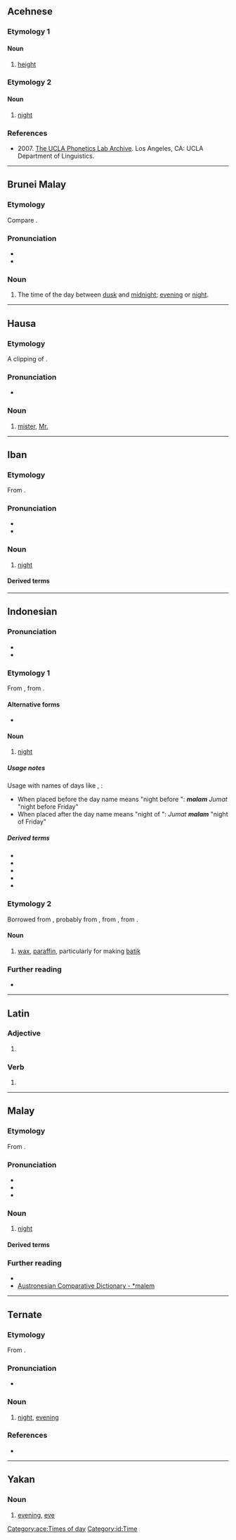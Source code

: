 {{also|Malam|malām|mālam|maļam}}

==Acehnese==

===Etymology 1===

====Noun====
{{head|ace|noun}}

# [[height]]

===Etymology 2===

====Noun====
{{head|ace|noun}}

# [[night]]

===References===
* 2007. [http://archive.phonetics.ucla.edu/ The UCLA Phonetics Lab Archive]. Los Angeles, CA: UCLA Department of Linguistics.

[[Category:ace:Times of day]]

----

==Brunei Malay==

===Etymology===
Compare {{cog|ms|malam}}.

===Pronunciation===
* {{IPA|kxd|/malam/}}
* {{hyph|kxd|ma|lam}}

===Noun===
{{head|kxd|noun}}

# The time of the day between [[dusk]] and [[midnight]]; [[evening]] or [[night]].

----

==Hausa==

===Etymology===
A clipping of {{m|ha|malami}}.

===Pronunciation===
* {{ha-IPA|mālàm}}

===Noun===
{{ha-noun|m|mālàm|mā̀làmai|f=mālàmā}}

# [[mister]], [[Mr.]]

{{C|ha|Titles}}

----

==Iban==

===Etymology===
From {{inh|ms|poz-pro|*maləm|t=night, darkness}}.

===Pronunciation===
* {{IPA|iba|/malam/}}
* {{hyph|iba|ma|lam}}

===Noun===
{{head|iba|noun}}
#[[night]]

====Derived terms====
{{der4|iba|semalam}}
{{der4|iba|demalam}}

----

==Indonesian==

===Pronunciation===
* {{IPA|id|/ˈmalam/}}
* {{rhymes|id|am|s=2}}

===Etymology 1===
From {{inh|id|ms|malam}}, 
from {{inh|id|ms-cla|malam}}.

====Alternative forms====
* {{l|id|malem}} {{q|nonstandard}}

====Noun====
{{id-noun}}

# [[night]]

=====Usage notes=====
Usage with names of days like {{m|id|Jumat||Friday}}, {{m|id|Senin||Monday}}:
* When placed before the day name means "night before {{smallcaps|day}}": '''''malam''' Jumat'' "night before Friday"
* When placed after the day name means "night of {{smallcaps|day}}": ''Jumat '''malam''''' "night of Friday"

=====Derived terms=====
* {{l|id|bermalam}}
* {{l|id|kemalaman}}
* {{l|id|malam-malam}}
* {{l|id|semalaman}}
* {{l|id|semalam}}

===Etymology 2===
Borrowed from {{bor|id|jv|malam|tr={{l|jv|ꦩꦭꦩ꧀|tr=-}}|t=}}, probably from {{der|id|gu|મલમ|t=ointment or paste made of wax}}, from {{der|id|fa|مرهم|tr=marham}}, from {{der|id|ar|مَرْهَم}}.

====Noun====
{{id-noun}}

# [[wax]], [[paraffin]], particularly for making [[batik]]

===Further reading===
* {{R:KBBI Daring}}

[[Category:id:Time]]

----

==Latin==

===Adjective===
{{la-adj-form|malam}}

# {{inflection of|la|malus||acc|f|s}}

===Verb===
{{la-verb-form|mālam}}

# {{inflection of|la|mālō||1|s|futr|actv|ind}}

----

==Malay==

===Etymology===
From {{inh|ms|poz-pro|*maləm|t=night, darkness}}.

===Pronunciation===
* {{IPA|ms|/malam/}}
* {{rhymes|ms|alam|lam|am}}
* {{audio|ms|ms-MY-malam.ogg|Audio (MY)}}

===Noun===
{{ms-noun|j=مالم}}

# [[night]]
#: {{uxi|ms|Selamat '''malam'''|Good'''night'''}}
#: {{ant|ms|siang|hari}}

====Derived terms====
{{der4|ms|semalam}}

===Further reading===
* {{R:PRPM}}
* [https://www.trussel2.com/acd/acd-s_m.htm#11519 Austronesian Comparative Dictionary - *malem]

----

==Ternate==

===Etymology===
From {{der|tft|ms|malam}}.

===Pronunciation===
* {{IPA|tft|[ˈma.lam]}}

===Noun===
{{head|tft|noun}}

# [[night]], [[evening]]

===References===
* {{R:tft:Hayami-Allen:2001}}

----

==Yakan==

===Noun===
{{head|yka|noun}}

# [[evening]], [[eve]]